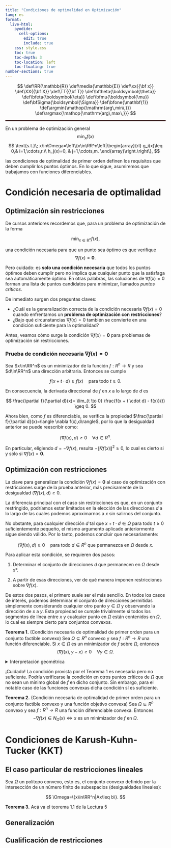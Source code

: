 ```yaml
---
title: "Condiciones de optimalidad en Optimización"
lang: es
format:
  live-html:
    pyodide:
      cell-options:
        edit: true
        include: true
    css: style.css
    toc: true
    toc-depth: 3
    toc-location: left
    toc-floating: true
number-sections: true
---
```



::: {.hidden} 
$$
\def\RR{\mathbb{R}}
\def\media{\mathbb{E}}
\def\xx{{\bf x}}
\def\XX{{\bf X}}
\def\TT{{\bf T}}
\def\bftheta{\boldsymbol{\theta}}
\def\bfeta{\boldsymbol{\eta}}
\def\bfmu{\boldsymbol{\mu}}
\def\bfSigma{\boldsymbol{\Sigma}}
\def\bfone{\mathbf{1}}
\def\argmin{\mathop{\mathrm{arg\,min\,}}}
\def\argmax{\mathop{\mathrm{arg\,max\,}}}
$$ 
:::

<hr style="border: 1px solid rgba(50, 0, 0, 1);">


En un problema de optimización general
$$
\min_{x} f(x)
$$
$$
\text{s.t.}\; x\in\Omega=\left\{x\in\RR^n\left|\begin{array}{rl}
g_i(x)\leq 0,& i=1,\cdots,r.\\
h_j(x)=0, & j=1,\cdots,m.
\end{array}\right.\right\},
$$

las condiciones de optimalidad de primer orden definen los requisitos que deben cumplir los puntos óptimos. En lo que sigue, asumiremos que trabajamos con funciones diferenciables.



# Condición necesaria de optimalidad

## Optimización sin restricciones

De cursos anteriores recordemos que, para un problema de optimización de la forma

$$
\min_{x \in \mathbb{R}^n} f(x),
$$

una condición necesaria para que un punto sea óptimo es que verifique 
$$
\nabla f(x)=\mathbf{0}.
$$

Pero cuidado: es **solo una condición necesaria** que todos los puntos óptimos deben cumplir pero no implica que cualquier punto que la satisfaga sea automáticamente óptimo. En otras palabras, las soluciones de $\nabla f(x) = 0$ forman una lista de puntos candidatos para minimizar, llamados *puntos críticos*.

De inmediato surgen dos preguntas claves:

- ¿Cuál es la generalización correcta de la condición necesaria $\nabla f(x) = 0$ cuando enfrentamos un **problema de optimización con restricciones**?
- ¿Bajo qué circunstancias $\nabla f(x) = 0$ también se convierte en una condición suficiente para la optimalidad?

Antes, veamos cómo surge la condición $\nabla f(x)=\mathbf{0}$ para problemas de optimización sin restricciones.

### Prueba de condición necesaria $\nabla f(x)=\mathbf{0}$

Sea $x\in\RR^n$ es un minimizador de la función $f: {R}^n \to {R}$ y sea $d\in\RR^n$ una dirección arbitraria. Entonces se cumple

$$
f(x + t \cdot d) \geq f(x) \quad \text{para todo } t \geq 0.
$$

En consecuencia, la derivada direccional de $f$ en $x$ a lo largo de $d$ es

$$
\frac{\partial f}{\partial d}(x)= \lim_{t \to 0} \frac{f(x + t \cdot d) - f(x)}{t} \geq 0.
$$

Ahora bien, como $f$ es diferenciable, se verifica la propiedad $\frac{\partial f}{\partial d}(x)=\langle \nabla f(x),d\rangle$, por lo que la desigualdad anterior se puede reescribir como:

$$
\langle \nabla f(x), d \rangle \geq 0 \quad \forall d \in {R}^n.
$$

En particular, eligiendo $d = -\nabla f(x)$, resulta $-\|\nabla f(x)\|^2\geq 0$, lo cual es cierto si y sólo si $\nabla f(x)=\mathbf{0}$.



## Optimización con restricciones

La clave para generalizar la condición $\nabla f(x)=\mathbf{0}$ al caso de optimización con restricciones surge de la prueba anterior, más precisamente de la desigualdad $\langle\nabla f(x),d\rangle\geq 0$.

La diferencia principal con el caso sin restricciones es que, en un conjunto restringido, podríamos estar limitados en la elección de las direcciones $d$ a lo largo de las cuales podemos aproximarnos a $x$ sin salirnos del conjunto.

No obstante, para cualquier dirección $d$ tal que $x + t \cdot d \in \Omega$ para todo $t \geq 0$ suficientemente pequeño, el mismo argumento aplicado anteriormente sigue siendo válido. Por lo tanto, podemos concluir que necesariamente:

$$
\langle \nabla f(x), d \rangle \geq 0 \quad \text{para todo } d \in  {R}^n \text{ que permanezca en } \Omega \text{ desde } x.
$$

Para aplicar esta condición, se requieren dos pasos:

1. Determinar el conjunto de direcciones $d$ que permanecen en $\Omega$ desde $x$*.

2. A partir de esas direcciones, ver de qué manera imponen restricciones sobre $\nabla f(x)$. 

De estos dos pasos, el primero suele ser el más sencillo. En todos los casos de interés, podemos determinar el conjunto de direcciones permitidas simplemente considerando cualquier otro punto $y \in \Omega$ y observando la dirección de $x$ a $y$. Esta propiedad se cumple trivialmente si todos los segmentos de línea entre $x$ y cualquier punto en $\Omega$ están contenidos en $\Omega$, lo cual es siempre cierto para conjuntos convexos.


::: {.teorema}
**Teorema 1.** (Condición necesaria de optimalidad de primer orden para un conjunto factible convexo) 
Sea $\Omega \subseteq  {R}^n$ convexo y sea $f:  {R}^n \to  {R}$ una función diferenciable. Si $x \in \Omega$ es un minimizador de $f$ sobre $\Omega$, entonces
$$
\langle \nabla f(x), y - x \rangle \geq 0 \quad \forall y \in \Omega.
$$  
:::


<details>
<summary>Interpretación geométrica</summary>
<hr>
La condición del Teorema 1 se verifica si el vector gradiente de $f$ en una solución $x\in\Omega$ forma un ángulo agudo con todas las direcciones $y-x$, donde $y\in\Omega$.

Ahora bien, a la hora de buscar un minimizador, la dirección que realmente nos importa es $-\nabla f(x)$. Así, el Teorema 1 nos dice que $-\nabla f(x)$ debe formar un ángulo obtuso con las direcciones $y-x$. En otras palabras, la condición dada es equivalente a escribir

$$
-\nabla f(x)\in N_{\Omega}(x),
$$

donde $N_{\Omega}(x)$ es el cono normal a $\Omega$ en $x$.

Es importante observar que si $x$ es un punto interior de $\Omega$, sabemos que $N_{\Omega}(x)=\{\mathbf{0}\}$ y, en consecuencia, debe ser $\nabla f(x)=\mathbf{0}$. Esto es consistente con la condición de optimalidad de los problemas sin restricciones.

No obstante, la importancia del Teorema 1 radica en cómo tratar los puntos en la frontera de $\Omega$. A partir de los ejemplos previamente estudiados sobre el cono normal, podemos ver que la interpretación del Teorema 1 es bastante intuitiva. Por ejemplo, si $\Omega$ es un polígono y $x\in\Omega$ es una solución, el vector $-\nabla f(x)$ es perpendicular a $\Omega$ y apunta hacia afuera, lo cual significa que no hay posibilidad de "moverse" en dirección opuesta al gradiente sin salirse de $\Omega$.
---
</details>


¡Cuidado! La condición provista por el Teorema 1 es necesaria pero no suficiente. Podría verificarse la condición en otros puntos críticos de $\Omega$ que no sean un mínimo global de $f$ en dicho conjunto. Sin embargo, para el notable caso de las funciones convexas dicha condición sí es suficiente.


::: {.teorema}
**Teorema 2.** (Condición necesaria de optimalidad de primer orden para un conjunto factible convexo y una función  objetivo convexa) 
Sea $\Omega \subseteq  {R}^n$ convexo y sea $f:  {R}^n \to  {R}$ una función diferenciable convexa. Entonces
$$
-\nabla f(x)\in N_{\Omega}(x)\Leftrightarrow x\text{ es un minimizador de }f\text{ en }\Omega.
$$  
:::


# Condiciones de Karush-Kuhn-Tucker (KKT)



## El caso particular de restricciones lineales

Sea $\Omega$ un polítopo convexo, esto es, el conjunto convexo definido por la intersección de un número finito de subespacios (desigualdades lineales):

$$
\Omega=\{x\in\RR^n|Ax\leq b\}.
$$





::: {.teorema}
**Teorema 3.** 
Acá va el teorema 1.1 de la Lectura 5
:::



## Generalización


## Cualificación de restricciones